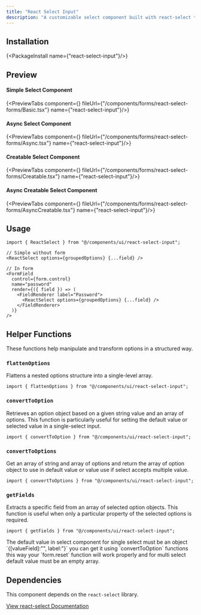 ```yaml
---
title: "React Select Input"
description: "A customizable select component built with react-select that integrates seamlessly with shadcn/ui, supporting multi-select, form validation, and dynamic option creation."
---
```



## Installation

{<PackageInstall name={"react-select-input"}/>}

## Preview

#### Simple Select Component

{<PreviewTabs component={<BasicForm />} fileUrl={"/components/forms/react-select-forms/Basic.tsx"} name={"react-select-input"}/>}

#### Async Select Component

{<PreviewTabs component={<AsyncForm />} fileUrl={"/components/forms/react-select-forms/Async.tsx"} name={"react-select-input"}/>}

#### Creatable Select Component

{<PreviewTabs component={<CreatableForm />} fileUrl={"/components/forms/react-select-forms/Creatable.tsx"} name={"react-select-input"}/>}

#### Async Creatable Select Component

{<PreviewTabs component={<AsyncCreatableForm />} fileUrl={"/components/forms/react-select-forms/AsyncCreatable.tsx"} name={"react-select-input"}/>}

## Usage

```tsx
import { ReactSelect } from "@/components/ui/react-select-input";
```

```tsx
// Simple without form
<ReactSelect options={groupedOptions} {...field} />
```

```tsx
// In form
<FormField
  control={form.control}
  name="password"
  render={({ field }) => (
    <FieldRenderer label="Password">
      <ReactSelect options={groupedOptions} {...field} />
    </FieldRenderer>
  )}
/>
```

## Helper Functions

These functions help manipulate and transform options in a structured way.

### `flattenOptions`

Flattens a nested options structure into a single-level array.

```tsx
import { flattenOptions } from "@/components/ui/react-select-input";
```

### `convertToOption`

Retrieves an option object based on a given string value and an array of options. This function is particularly useful for setting the default value or selected value in a single-select input.

```tsx
import { convertToOption } from "@/components/ui/react-select-input";
```

### `convertToOptions`

Get an array of string and array of options and return the array of option object to use in default value or value use if select accepts multiple value.

```tsx
import { convertToOptions } from "@/components/ui/react-select-input";
```

### `getFields`

Extracts a specific field from an array of selected option objects. This function is useful when only a particular property of the selected options is required.

```tsx
import { getFields } from "@/components/ui/react-select-input";
```

<Callout title="Usage Restriction">
  The default value in select component for single select must be an object `{[valueField]:"", label:"}` you can get it using `convertToOption` functions this way your `form.reset` function will work properly and for multi select default value must be an empty array.
</Callout>

## Dependencies

This component depends on the `react-select` library.

[View react-select Documentation](https://react-select.com/home)
